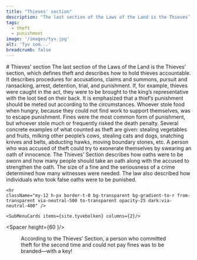 ```yaml
---
title: "Thieves' section"
description: "The last section of the Laws of the Land is the Thieves’ section, which defines theft and describes how to hold thieves accountable."
tags:
  - theft
  - punishment
image: '/images/tyv.jpg'
alt: 'Tyv som...'
breadcrumb: false
---
```



<SitatHero 
    title='"Now, it can be told that if someone steals food who is unable to get work to support themselves, and so, on account of hunger, saves their life, that theft is by no means worthy of punishment."'
    footer='Thieves’ Section, chapter 1' 
/>

<Spacer height={36}/>


<Container>
    # Thieves' section
</Container>

<Container stil="firstletter text-left text-xl" margin={0}>
  The last section of the Laws of the Land is the Thieves’ section, which defines theft and describes how to hold thieves accountable. It describes procedures for accusations, claims and summons, pursuit and ransacking, arrest, detention, trial, and punishment. If, for example, thieves were caught in the act, they were to be brought to the king’s representative with the loot tied on their back. It is emphasized that a thief’s punishment should be meted out according to the circumstances. Whoever stole food when hungry, because they could not find work to support themselves, was to escape punishment. Fines were the most common form of punishment, but whoever stole much or frequently risked the death penalty. Several concrete examples of what counted as theft are given: stealing vegetables and fruits, milking other people’s cows, stealing cats and dogs, snatching knives and belts, abducting hawks, moving boundary stones, etc. A person who was accused of theft could try to exonerate themselves by swearing an oath of innocence. The Thieves’ Section describes how oaths were to be sworn and how many people should take an oath along with the accused to strengthen the oath. The size of a fine and the seriousness of a crime determined how many witnesses were needed. The law also described how individuals who took false oaths were to be punished.
</Container>


<Container>

    <hr
    className="my-12 h-px border-t-0 bg-transparent bg-gradient-to-r from-transparent via-neutral-500 to-transparent opacity-25 dark:via-neutral-400" />

    <SubMenuCards items={site.tyvebolken} columns={2}/>
</Container>


<Spacer height={60 }/>

<Figure
    image="/images/tyvebolken/Bf_BRM0_47891_FK_02.jpg"
    title="Large bronze key to Eidfjord Church, Eidfjord."
    alt="Large bronze key lying on a white cloth"
    href="https://digitaltmuseum.org/0210112472912/brm0-47891-for-konservering-2"
>
    According to the Thieves’ Section, a person who committed theft for the second time and could not pay fines was to be branded—with a key! 
</Figure>

 
 

 